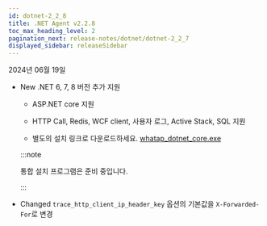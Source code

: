 ```yaml
---
id: dotnet-2_2_8
title: .NET Agent v2.2.8
toc_max_heading_level: 2
pagination_next: release-notes/dotnet/dotnet-2_2_7
displayed_sidebar: releaseSidebar
---
```


2024년 06월 19일

- <Status>New</Status> .NET 6, 7, 8 버전 추가 지원

  - ASP.NET core 지원

  - HTTP Call, Redis, WCF client, 사용자 로그, Active Stack, SQL 지원

  - 별도의 설치 링크로 다운로드하세요. [whatap_dotnet_core.exe](https://repo.whatap.io/windows/whatap_dotnet_core.exe)

  :::note

  통합 설치 프로그램은 준비 중입니다.

  :::

- <Status>Changed</Status> `trace_http_client_ip_header_key` 옵션의 기본값을 `X-Forwarded-For`로 변경